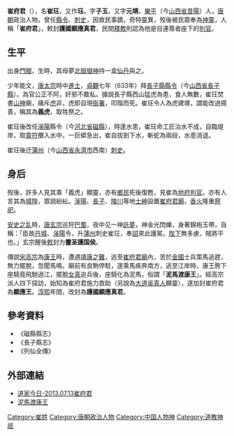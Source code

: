 {{Otheruses|other=名为崔珏的其他人物|崔珏}}
{{Otheruses|other=名为崔子玉的其他人物|崔子玉}}

'''崔府君'''（{{bd|?||?||}}），名'''崔玨'''，又作'''珏'''，字'''子玉'''，又字'''元靖'''。[[樂平|樂平]]（今[[山西省|山西省]][[昔陽|昔陽]]）人，[[唐朝|唐朝]]政治人物，曾任[[縣令|縣令]]、[[刺史|刺史]]，因救民事蹟，奇特靈異，歿後被民眾奉為[[神靈|神靈]]，人稱「'''崔府君'''」，敕封'''護國顯應真君'''，民間[[釋教|釋教]]則認為他是目連尊者座下的[[判官|判官]]。

== 生平 ==
出身[[門閥|門閥]]，生時，其母夢[[北嶽|北嶽]][[山神|嶽神]]持一盒[[仙丹|仙丹]]與之。

少年能文，[[唐太宗|唐太宗]]時中[[進士|進士]]，[[貞觀|貞觀]]七年（633年）拜[[長子縣|長子縣]][[縣令|縣令]]（今[[山西省|山西省]][[長子縣|長子縣]]）。為官公正不阿，奸邪不敢私。據說長子縣西山猛虎為患，食人無數，崔玨焚書[[山神|山神]]廟，痛斥[[虎|虎]]非，虎即自現[[衙門|衙署]]，叩階而死。崔玨令人為虎建塚，謂能改過揚善，稱其為'''義虎'''，取牲祭之。

崔玨後改任[[磁縣|滏陽]]縣令（今[[河北省|河北省]][[磁縣|磁縣]]），時逢水患，崔玨命工匠治水不成，自臨堤岸，取[[符|靈符]]擲入水中，一巨蟒急出，崔自拔劍下水，斬蛇為兩段，水患消退。

崔玨後迁[[蒲州|蒲州]]（今[[山西省|山西省]][[永濟市|永濟市]]西南）[[刺史|刺史]]。

== 身后 ==
歿後，許多人見其乘「義虎」顯靈，亦有[[鄉民|鄉民]]死後復甦，見崔為[[地府|地府]][[判官|判官]]。亦有人言其為[[城隍|城隍]]，眾說紛紜。[[磁縣|滏陽]]、[[長子縣|長子]]、[[陵川|陵川]]等地[[士紳|士紳]]設置[[崔府君廟|崔府君廟]]，[[香火|香火]]隆重[[祭祀|祭祀]]。

[[安史之乱|安史之乱]]時，[[唐玄宗|唐玄宗]]巡狩[[巴蜀|巴蜀]]，夜中见一神[[託夢|託夢]]，神金光閃爍，身著錦袍玉帶，自稱：「臣故[[長子縣|丹城]]、[[磁縣|滏陽]]令，升[[蒲州|蒲州]]刺史崔玨，奉[[詔|詔]]來此護駕。[[陛下|陛下]]無多慮，賊將平也。」玄宗醒後[[敕|敕]]封为'''靈圣護国侯'''。

傳說[[宋高宗|宋高宗]]為[[康王|康王]]時，遭遇[[靖康之難|靖康之難]]，逃至[[崔府君廟|崔府君廟]]內，苦於[[金國|金國]]士兵策馬追趕，無力擺脫，忽聞馬鳴，廟前有良駒停駐，遂乘馬疾奔南方，逃至江岸時，康王胯下座騎竟飛馳過江，擺脫[[女真|女真]]追兵後，座騎化為泥馬，俗謂「'''泥馬渡康王'''」。經高宗派人四下探訪，始知為崔府君施力救助（另說為[[保生大帝|大道吳真人]]顯靈），遂加封崔府君為'''顯應王'''。[[淳熙|淳熙]]年間，改封為'''護國顯應真君'''。

== 參考資料 ==
*《磁縣縣志》
*《長子縣志》
*《列仙全傳》

==外部連結==
* [http://www.etaoist.org/taoist/index.php/2012-08-16-20-59-99/item/1223-%E9%81%93%E5%AE%B6%E4%BB%8A%E6%97%A5-20130713 道家今日-2013.07.13崔府君] {{Wayback|url=http://www.etaoist.org/taoist/index.php/2012-08-16-20-59-99/item/1223-%E9%81%93%E5%AE%B6%E4%BB%8A%E6%97%A5-20130713 |date=20160304190045 }}
* [https://www.moedict.tw/%E6%B3%A5%E9%A6%AC%E6%B8%A1%E5%BA%B7%E7%8E%8B 泥馬渡康王] {{Wayback|url=https://www.moedict.tw/%E6%B3%A5%E9%A6%AC%E6%B8%A1%E5%BA%B7%E7%8E%8B |date=20190815195247 }}
 
{{Authority control}}

{{DEFAULTSORT:}}
[[Category:崔姓|Category:崔姓]]
[[Category:唐朝政治人物|Category:唐朝政治人物]]
[[Category:中国人物神|Category:中国人物神]]
[[Category:道教神祇|Category:道教神祇]]